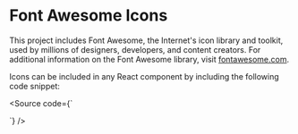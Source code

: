 

<Meta title="Docs/Font Awesome Icons" />

# Font Awesome Icons

This project includes Font Awesome, the Internet's icon library and toolkit, used by millions of designers, developers, and content creators. For additional information on the Font Awesome library, visit <a href="https://fontawesome.com">fontawesome.com</a>.

Icons can be included in any React component by including the following code snippet:

<Source
  code={`

<FontAwesomeIcon icon="spinner" />
`} />

<FaIconsBlock />

